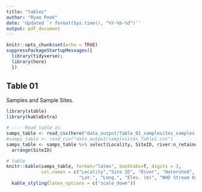 ```yaml
---
title: "tables"
author: "Ryan Peek"
date: 'Updated `r format(Sys.time(), "%Y-%b-%d")`'
output: pdf_document
---
```


```r
knitr::opts_chunk$set(echo = TRUE)
suppressPackageStartupMessages({
  library(tidyverse);
  library(here)
  })
```


## Table 01

Samples and Sample Sites.

```r
library(xtable)
library(kableExtra)

# ---- Read table in
samps_table <- read_csv(here("data_output/Table_01_samplesites_samples.csv"))
#samps_table <- read_csv("data_output/samplesites_Table1.csv")
samps_table <- samps_table %>% select(Locality, SiteID, river:n_retained) %>% 
  arrange(SiteID)

# table
knitr::kable(samps_table, format="latex", booktabs=T, digits = 3,
             col.names = c("Locality","Site ID", "River", "Watershed", "Regulation Type", 
                           "Lat.", "Long.", "Elev. (m)", "NHD Stream Order", "NHD Total Drainage Area (sq.km)", "n initial", "n retained"), caption = "Sampling and locality information for population genomic analysis of R. boylii in the Yuba, Bear, and American Watersheds in the nothern Sierra Nevada of California, USA. The number of individuals (n) is given for the initial number sequenced per site and the number of individuals that were retained after filtering across the 8,533 baits.") %>% # , 
  kable_styling(latex_options = c("scale_down"))

```

